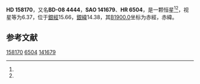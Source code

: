 {{Starbox begin
| name = HD 158170
}}
{{Starbox observe
| epoch = [[J2000.0|J2000.0]]
| constell = {{星座名待查}}<ref name=SIMBAD>{{cite web
 | url=http://simbad.u-strasbg.fr/simbad/sim-id?Ident=HR+6504
 | title=Pulsating variable Star
 | publisher=Centre de Données astronomiques de Strasbourg
 | work=SIMBAD
 | accessdate=2012-07-13
 | archive-date=2016-03-16
 | archive-url=https://web.archive.org/web/20160316122347/http://simbad.u-strasbg.fr/simbad/sim-id?Ident=HR+6504
 | dead-url=no
 }}</ref><ref name=DATA>{{cite web
 | url=http://vizier.u-strasbg.fr/viz-bin/VizieR-5?-out.add=.&-source=5050&-corr=PK=HR&-out.max=9999&HR=6504
 | title=VizieR Detailed Page
 | accessdate=2012-07-13
 | archive-date=2016-03-05
 | archive-url=https://web.archive.org/web/20160305004507/http://vizier.u-strasbg.fr/viz-bin/VizieR-5?-out.add=.&-source=5050&-corr=PK=HR&-out.max=9999&HR=6504
 | dead-url=no
 }}</ref>
| 星官 = 
| ra = {{RA|17|28|2.3}}<ref name=SIMBAD /><ref name=DATA />
| dec = {{DEC|-8|12|30}}<ref name=SIMBAD /><ref name=DATA />
| appmag_v = 6.37<ref name=SIMBAD /><ref name=DATA />
}}
{{Starbox character
| class = F5IV<ref name=SIMBAD /><ref name=DATA />
| b-v = 0.58<ref name=SIMBAD /><ref name=DATA />
| u-b = 0.16<ref name=SIMBAD /><ref name=DATA />
| r-i = <ref name=SIMBAD /><ref name=DATA />
| variable = 
}}
{{Starbox astrometry
| radial_v = 0.16
| prop_mo_ra = -64
| parallax = 
| p_error = 
}}
{{Starbox catalog
| names =BD-08 4444，[[SAO星表|SAO]] 141679，[[HD星表|HD]] 158170，[[HR星表|HR]] 6504}}
{{Starbox reference |Simbad=HR+6504}}
{{Starbox end}}

'''HD 158170'''，又名'''BD-08 4444'''，'''SAO 141679'''、'''HR 6504'''，是一颗恒星<ref name=SIMBAD /><ref name=DATA />，视星等为6.37，位于[[銀道座標系|銀經]]15.66，[[銀道座標系|銀緯]]14.38，其[[B1900.0|B1900.0]]坐标为赤經{{RA|17|22|36.5}}，赤緯{{DEC|-8|14.38|15}}。

== 参考文献 ==
{{reflist}}

{{star-stub}}

[[Category:HD和HDE天體|158170]]
[[Category:HR天體|6504]]
[[Category:SAO天體|141679]]